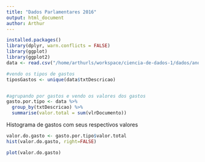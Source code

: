 ```yaml
---
title: "Dados Parlamentares 2016"
output: html_document
author: Arthur 
---
```

```r

installed.packages()
library(dplyr, warn.conflicts = FALSE)
library(ggplot)
library(ggplot2)
data <- read.csv("/home/arthurls/workspace/ciencia-de-dados-1/dados/ano-atual.csv")

#vendo os tipos de gastos
tiposGastos <- unique(data$txtDescricao)


#agrupando por gastos e vendo os valores dos gastos
gasto.por.tipo <- data %>% 
  group_by(txtDescricao) %>% 
  summarise(valor.total = sum(vlrDocumento))

```


Histograma de gastos com seus respectivos valores

```r
valor.do.gasto <- gasto.por.tipo$valor.total
hist(valor.do.gasto, right=FALSE)

plot(valor.do.gasto)

``` 
